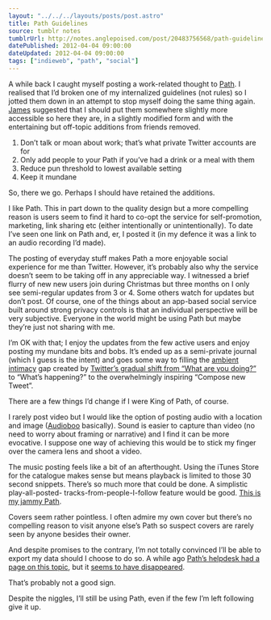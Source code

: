```yaml
---
layout: "../../../layouts/posts/post.astro"
title: Path Guidelines
source: tumblr notes
tumblrUrl: http://notes.anglepoised.com/post/20483756568/path-guidelines
datePublished: 2012-04-04 09:00:00
dateUpdated: 2012-04-04 09:00:00
tags: ["indieweb", "path", "social"]
---
```


A while back I caught myself posting a work-related thought to [Path](http://path.com/). I realised that I’d broken one of my internalized guidelines (not rules) so I jotted them down in an attempt to stop myself doing the same thing again. [James](http://scriptogr.am/james/) suggested that I should put them somewhere slightly more accessible so here they are, in a slightly modified form and with the entertaining but off-topic additions from friends removed.

1. Don’t talk or moan about work; that’s what private Twitter accounts are for
2. Only add people to your Path if you’ve had a drink or a meal with them
3. Reduce pun threshold to lowest available setting
4. Keep it mundane

So, there we go. Perhaps I should have retained the additions.

I like Path. This in part down to the quality design but a more compelling reason is users seem to find it hard to co-opt the service for self-promotion, marketing, link sharing etc (either intentionally or unintentionally). To date I’ve seen one link on Path and, er, I posted it (in my defence it was a link to an audio recording I’d made).

The posting of everyday stuff makes Path a more enjoyable social experience for me than Twitter. However, it’s probably also why the service doesn’t seem to be taking off in any appreciable way. I witnessed a brief flurry of new new users join during Christmas but three months on I only see semi-regular updates from 3 or 4. Some others watch for updates but don’t post. Of course, one of the things about an app-based social service built around strong privacy controls is that an individual perspective will be very subjective. Everyone in the world might be using Path but maybe they’re just not sharing with me.

I’m OK with that; I enjoy the updates from the few active users and enjoy posting my mundane bits and bobs. It’s ended up as a semi-private journal (which I guess is the intent) and goes some way to filling the [ambient intimacy](http://www.disambiguity.com/ambient-intimacy/) gap created by [Twitter’s gradual shift from “What are you doing?”](http://mashable.com/2009/11/19/twitter-whats-happening/) to “What’s happening?” to the overwhelmingly inspiring “Compose new Tweet”.

There are a few things I’d change if I were King of Path, of course.

I rarely post video but I would like the option of posting audio with a location and image ([Audioboo](http://audioboo.fm/) basically). Sound is easier to capture than video (no need to worry about framing or narrative) and I find it can be more evocative. I suppose one way of achieving this would be to stick my finger over the camera lens and shoot a video.

The music posting feels like a bit of an afterthought. Using the iTunes Store for the catalogue makes sense but means playback is limited to those 30 second snippets. There’s so much more that could be done. A simplistic play-all-posted- tracks-from-people-I-follow feature would be good. [This is my jammy Path](http://www.thisismyjam.com/).

Covers seem rather pointless. I often admire my own cover but there’s no compelling reason to visit anyone else’s Path so suspect covers are rarely seen by anyone besides their owner.

And despite promises to the contrary, I’m not totally convinced I’ll be able to export my data should I choose to do so. A while ago [Path’s helpdesk had a page on this topic](http://www.quora.com/Path-company-product/Does-Path-allow-you-to-export-download-your-journal), but it [seems to have disappeared](http://service.path.com/customer/portal/articles/257554-can-i-download-all-of-my-path-data-).

That’s probably not a good sign.

Despite the niggles, I’ll still be using Path, even if the few I’m left following give it up.
